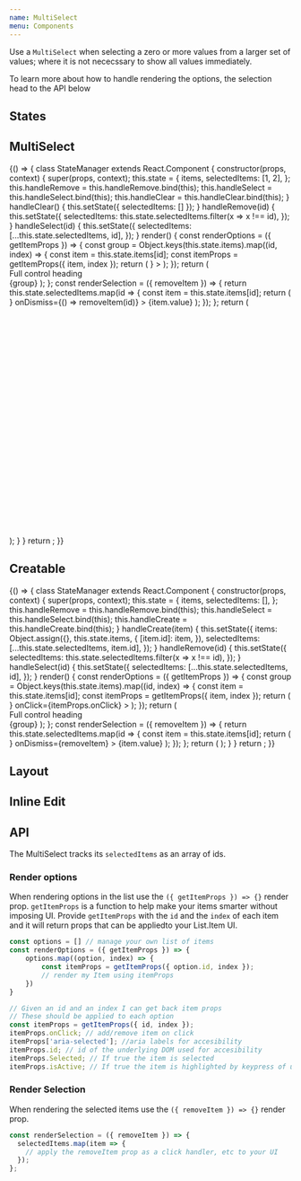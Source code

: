 ```yaml
---
name: MultiSelect
menu: Components
---
```



Use a `MultiSelect` when selecting a zero or more values from a larger set of values; where it is not nececssary to show all values immediately.

To learn more about how to handle rendering the options, the selection head to the API below

## States

<Playground>
  <SpacedGroup direction="vertical">
    <MultiSelect fullWidth hintText="Default" multi />
    <MultiSelect fullWidth disabled hintText="Disabled" multi />
    <MultiSelect fullWidth dirty hintText="Dirty" multi />
    <MultiSelect fullWidth focused hintText="Focused" multi />
    <MultiSelect fullWidth error="snikes" hintText="Error" multi />
  </SpacedGroup>
</Playground>

## MultiSelect

<Playground>
  {() => {
    class StateManager extends React.Component {
      constructor(props, context) {
        super(props, context);
        this.state = {
          items,
          selectedItems: [1, 2],
        };
        this.handleRemove = this.handleRemove.bind(this);
        this.handleSelect = this.handleSelect.bind(this);
        this.handleClear = this.handleClear.bind(this);
      }
      handleClear() {
        this.setState({ selectedItems: [] });
      }
      handleRemove(id) {
        this.setState({
          selectedItems: this.state.selectedItems.filter(x => x !== id),
        });
      }
      handleSelect(id) {
        this.setState({
          selectedItems: [...this.state.selectedItems, id],
        });
      }
      render() {
        const renderOptions = ({ getItemProps }) => {
          const group = Object.keys(this.state.items).map((id, index) => {
            const item = this.state.items[id];
            const itemProps = getItemProps({ item, index });
            return (
              <List.Item
                key={id}
                {...itemProps}
                selected={itemProps.isSelected || itemProps.isActive}
                icon={<Avatar size={36} src={item.href} />}
              >
                <List.ItemText primary={item.value} secondary={item.email} />
              </List.Item>
            );
          });
          return (
            <Paper>
              <Border>
                <div>Full control heading</div>
                <Divider heavy />
                <List bordered>{group}</List>
              </Border>
            </Paper>
          );
        };
        const renderSelection = ({ removeItem }) => {
          return this.state.selectedItems.map(id => {
            const item = this.state.items[id];
            return (
              <Chip
                key={id}
                id={id}
                avatar={<Avatar src={item.href} />}
                onDismiss={() => removeItem(id)}
              >
                {item.value}
              </Chip>
            );
          });
        };
        return (
          <div>
            <MultiSelect
              stretch
              hintText="Select your team members"
              clearable
              onClear={this.handleClear}
              onSelect={this.handleSelect}
              onRemove={this.handleRemove}
              selectedItems={this.state.selectedItems}
              renderSelection={renderSelection}
              renderOptions={renderOptions}
            />
            <br />
            <br />
            <br />
            <br />
            <br />
            <br />
            <br />
            <br />
            <br />
            <br />
            <br />
            <br />
            <br />
            <br />
            <br />
            <br />
            <br />
            <br />
            <br />
            <br />
            <br />
            <br />
            <br />
            <br />
          </div>
        );
      }
    }
    return <StateManager />;
  }}
</Playground>

## Creatable

<Playground>
  {() => {
    class StateManager extends React.Component {
      constructor(props, context) {
        super(props, context);
        this.state = {
          items,
          selectedItems: [],
        };
        this.handleRemove = this.handleRemove.bind(this);
        this.handleSelect = this.handleSelect.bind(this);
        this.handleCreate = this.handleCreate.bind(this);
      }
      handleCreate(item) {
        this.setState({
          items: Object.assign({}, this.state.items, {
            [item.id]: item,
          }),
          selectedItems: [...this.state.selectedItems, item.id],
        });
      }
      handleRemove(id) {
        this.setState({
          selectedItems: this.state.selectedItems.filter(x => x !== id),
        });
      }
      handleSelect(id) {
        this.setState({
          selectedItems: [...this.state.selectedItems, id],
        });
      }
      render() {
        const renderOptions = ({ getItemProps }) => {
          const group = Object.keys(this.state.items).map((id, index) => {
            const item = this.state.items[id];
            const itemProps = getItemProps({ item, index });
            return (
              <List.Item
                key={id}
                id={itemProps.id}
                role={itemProps.role}
                aria-selected={itemProps['aria-selected']}
                selected={itemProps.isSelected || itemProps.isActive}
                icon={<Avatar size={36} src={item.href} />}
                onClick={itemProps.onClick}
              >
                <List.ItemText primary={item.value} secondary={item.email} />
              </List.Item>
            );
          });
          return (
            <Paper>
              <Border>
                <div>Full control heading</div>
                <Divider heavy />
                <List bordered>{group}</List>
              </Border>
            </Paper>
          );
        };
        const renderSelection = ({ removeItem }) => {
          return this.state.selectedItems.map(id => {
            const item = this.state.items[id];
            return (
              <Chip
                id={id}
                avatar={<Avatar src={item.href} />}
                onDismiss={removeItem}
              >
                {item.value}
              </Chip>
            );
          });
        };
        return (
          <MultiSelect
            fullWidth
            hintText="When you're done typing click enter"
            onSelect={this.handleSelect}
            onRemove={this.handleRemove}
            onCreate={this.handleCreate}
            selectedItems={this.state.selectedItems}
            renderOptions={renderOptions}
            renderSelection={renderSelection}
          />
        );
      }
    }
    return <StateManager />;
  }}
</Playground>

## Layout

<Playground>
  <SpacedGroup direction="vertical">
    <FormLabel center labelText="My Label">
      <MultiSelect hintText="Default" />
    </FormLabel>
    <FormLabel center labelText="My Label">
      <MultiSelect hintText="fullWidth" fullWidth />
    </FormLabel>
    <FormLabel center labelText="My Label">
      <MultiSelect hintText="stretch" stretch />
    </FormLabel>
  </SpacedGroup>
</Playground>

## Inline Edit

<Playground>
  <SpacedGroup direction="vertical">
    <MultiSelect fullWidth inlineEdit hintText="Default" />
    <MultiSelect fullWidth inlineEdit disabled hintText="Disabled" />
    <MultiSelect fullWidth inlineEdit dirty hintText="Dirty" />
    <MultiSelect fullWidth inlineEdit error="snikes" hintText="Error" />
    <MultiSelect fullWidth inlineEdit loading hintText="Loading" />
    <MultiSelect fullWidth inlineEdit success hintText="Success" />
  </SpacedGroup>
</Playground>

## API

The MultiSelect tracks its `selectedItems` as an array of ids.

<Divider />

### Render options

When rendering options in the list use the `({ getItemProps }) => {}` render prop. `getItemProps` is a function to help make your items smarter without imposing UI.
Provide `getItemProps` with the `id` and the `index` of each item and it will return props that can be appliedto your List.Item UI.

```js
const options = [] // manage your own list of items
const renderOptions = ({ getItemProps }) => {
	options.map((option, index) => {
		const itemProps = getItemProps({ option.id, index });
		// render my Item using itemProps
	})
}
```

```js
// Given an id and an index I can get back item props
// These should be applied to each option
const itemProps = getItemProps({ id, index });
itemProps.onClick; // add/remove item on click
itemProps['aria-selected']; //aria labels for accesibility
itemProps.id; // id of the underlying DOM used for accesibility
itemProps.Selected; // If true the item is selected
itemProps.isActive; // If true the item is highlighted by keypress of up/down arrows
```

<Divider />

### Render Selection

When rendering the selected items use the `({ removeItem }) => {}` render prop.

```js
const renderSelection = ({ removeItem }) => {
  selectedItems.map(item => {
    // apply the removeItem prop as a click handler, etc to your UI
  });
};
```

<PropsTable of={MultiSelect} />
